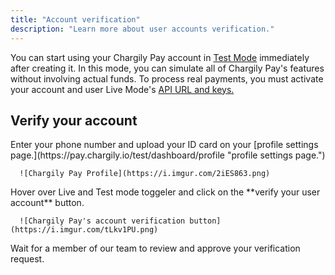 ```yaml
---
title: "Account verification"
description: "Learn more about user accounts verification."
---
```


You can start using your Chargily Pay account in [Test Mode](/v2/test-and-live-mode "Test Mode") immediately after creating it. In this mode, you can simulate all of Chargily Pay's features without involving actual funds. To process real payments, you must activate your account and user Live Mode's [API URL and keys.](/v2/api-keys "API URL and keys.")

## Verify your account

<Steps>
   <Step title="First Step">
      Enter your phone number and upload your ID card on your [profile settings
      page.](https://pay.chargily.io/test/dashboard/profile "profile settings
      page.")

      ![Chargily Pay Profile](https://i.imgur.com/2iES863.png)
   </Step>
   <Step title="Second Step">
      Hover over Live and Test mode toggeler and click on the **verify your user account** button.

      ![Chargily Pay's account verification button](https://i.imgur.com/tLkv1PU.png)
   </Step>
   <Step title="Third Step">
      Wait for a member of our team to review and approve your verification request.
   </Step>
</Steps>
